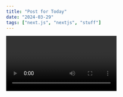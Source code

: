 ---
title: "Post for Today"
date: "2024-03-29"
tags: ["next.js", "nextjs", "stuff"]
---

<Video id="__mSgDEOyv8" />

We recommend using **Static Generation** (with and without data) whenever possible because your page can be built once and served by CDN, which makes it much faster than having a server render the page on every request.

```ts
const sum = (num1: number, num2: number): number => {
  return num1 + num2;
};

console.log(sum(4, 8)); //12
```

You can use Static Generation for many types of pages, including:

- Marketing pages
- Blog posts
- E-commerce product listings
- Help and documentation

You should ask yourself: "Can I pre-render this page **ahead** of a user's request?" If the answer is yes, then you should choose Static Generation.

On the other hand, Static Generation is **not** a good idea if you cannot pre-render a page ahead of a user's request. Maybe your page shows frequently updated data, and the page content changes on every request.

In that case, you can use **Server-Side Rendering**. It will be slower, but the pre-rendered page will always be up-to-date. Or you can skip pre-rendering and use client-side JavaScript to populate data.
